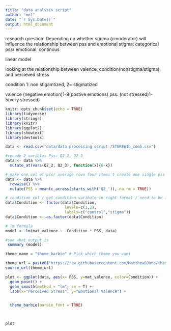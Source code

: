 ```yaml
---
title: "data analysis script"
author: "mel"
date: "`r Sys.Date()`"
output: html_document
---
```

research question: Depending on whether stigma (cmoderator) will influence the relationship between pss and emotional 
stigma: categorical
pss/ emotional: continous

linear model

looking at the relationship between valence, condition(nonstigma/stigma), and percieved stress

condition 1: non stigamtized, 2= stigmatized

valence (negative emotion)1-9(postive emotions)
pss: (not stressed)1-5(very stressed)

```r
knitr::opts_chunk$set(echo = TRUE)
library(tidyverse)
library(stringr)
library(knitr)
library(ggplot2)
library(showtext)
library(devtools)

```


```r
data <- read.csv("data/data processing script /STGREW1b_comb.csv")

```

```r
#recode 2 varibles Pss: Q2_2, Q2_3
data <- data %>% 
  mutate_at(vars(Q2_2, Q2_3), function(x){6-x})
```

```r
# make one col of pss/ average rows four items t create one single pss col
data <- data %>% 
  rowwise() %>% 
  mutate(PSS = mean(c_across(starts_with('Q2_')), na.rm = TRUE))

```

```r
# condition col / get condition varibale in right format / need to be in factors (categorical)
data$Condition <- factor(data$Condition,
                          levels=c(1,2),
                          labels=c("control","stigma"))
data$Condition <- as.factor(data$Condition)
```

```r
# lm formula
model <- lm(mat_valence ~  Condition * PSS, data)

#see what output is
 summary (model)

```

```r

theme_name = "theme_barbie" # Pick which theme you want

theme_url = paste0("https://raw.githubusercontent.com/MatthewBJane/theme_park/main/", theme_name ,".R")
source_url(theme_url)

plot <- ggplot(data, aes(x= PSS, y=mat_valence, color=Condition)) +
  geom_point() +
  geom_smooth(method = "lm", se = T) +
  labs(x="Perceived Stress", y="Emotional Valence") +

  
  theme_barbie(barbie_font = TRUE) 
  


plot
  

  

```

